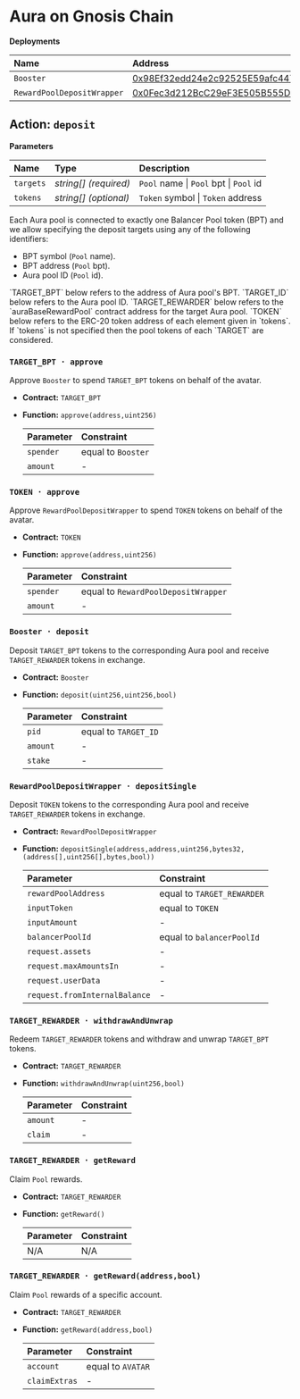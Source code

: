 
# Aura on Gnosis Chain

**Deployments**

| Name                       | Address                                                                                                                |
| :------------------------- | :--------------------------------------------------------------------------------------------------------------------- |
| `Booster`                  | [0x98Ef32edd24e2c92525E59afc4475C1242a30184](https://gnosisscan.io/address/0x98Ef32edd24e2c92525E59afc4475C1242a30184) |
| `RewardPoolDepositWrapper` | [0x0Fec3d212BcC29eF3E505B555D7a7343DF0B7F76](https://gnosisscan.io/address/0x0Fec3d212BcC29eF3E505B555D7a7343DF0B7F76) |

## Action: `deposit`

**Parameters**

| Name      | Type                  | Description                            |
| :-------- | :-------------------- | :------------------------------------- |
| `targets` | _string[] (required)_ | `Pool` name \| `Pool` bpt \| `Pool` id |
| `tokens`  | _string[] (optional)_ | `Token` symbol \| `Token` address      |

Each Aura pool is connected to exactly one Balancer Pool token (BPT) and we allow specifying the deposit targets using any of the following identifiers:

- BPT symbol (`Pool` name).
- BPT address (`Pool` bpt).
- Aura pool ID (`Pool` id).

<Callout type="info">
  `TARGET_BPT` below refers to the address of Aura pool's BPT.
</Callout>
<Callout type="info">`TARGET_ID` below refers to the Aura pool ID.</Callout>
<Callout type="info">
  `TARGET_REWARDER` below refers to the `auraBaseRewardPool` contract address
  for the target Aura pool.
</Callout>

<Callout type="info">
  `TOKEN` below refers to the ERC-20 token address of each element given in
  `tokens`. If `tokens` is not specified then the pool tokens of each `TARGET`
  are considered.
</Callout>

### `TARGET_BPT · approve`

Approve `Booster` to spend `TARGET_BPT` tokens on behalf of the avatar.

- **Contract:** `TARGET_BPT`
- **Function:** `approve(address,uint256)`

  | Parameter | Constraint         |
  | :-------- | :----------------- |
  | `spender` | equal to `Booster` |
  | `amount`  | -                  |

### `TOKEN · approve`

Approve `RewardPoolDepositWrapper` to spend `TOKEN` tokens on behalf of the avatar.

- **Contract:** `TOKEN`
- **Function:** `approve(address,uint256)`

  | Parameter | Constraint                          |
  | :-------- | :---------------------------------- |
  | `spender` | equal to `RewardPoolDepositWrapper` |
  | `amount`  | -                                   |

### `Booster · deposit`

Deposit `TARGET_BPT` tokens to the corresponding Aura pool and receive `TARGET_REWARDER` tokens in exchange.

- **Contract:** `Booster`
- **Function:** `deposit(uint256,uint256,bool)`

  | Parameter | Constraint           |
  | :-------- | :------------------- |
  | `pid`     | equal to `TARGET_ID` |
  | `amount`  | -                    |
  | `stake`   | -                    |

### `RewardPoolDepositWrapper · depositSingle`

Deposit `TOKEN` tokens to the corresponding Aura pool and receive `TARGET_REWARDER` tokens in exchange.

- **Contract:** `RewardPoolDepositWrapper`
- **Function:** `depositSingle(address,address,uint256,bytes32,(address[],uint256[],bytes,bool))`

  | Parameter                     | Constraint                 |
  | :---------------------------- | :------------------------- |
  | `rewardPoolAddress`           | equal to `TARGET_REWARDER` |
  | `inputToken`                  | equal to `TOKEN`           |
  | `inputAmount`                 | -                          |
  | `balancerPoolId`              | equal to `balancerPoolId`  |
  | `request.assets`              | -                          |
  | `request.maxAmountsIn`        | -                          |
  | `request.userData`            | -                          |
  | `request.fromInternalBalance` | -                          |

### `TARGET_REWARDER · withdrawAndUnwrap`

Redeem `TARGET_REWARDER` tokens and withdraw and unwrap `TARGET_BPT` tokens.

- **Contract:** `TARGET_REWARDER`
- **Function:** `withdrawAndUnwrap(uint256,bool)`

  | Parameter | Constraint |
  | :-------- | :--------- |
  | `amount`  | -          |
  | `claim`   | -          |

### `TARGET_REWARDER · getReward`

Claim `Pool` rewards.

- **Contract:** `TARGET_REWARDER`
- **Function:** `getReward()`

  | Parameter | Constraint |
  | :-------- | :--------- |
  | N/A       | N/A        |

### `TARGET_REWARDER · getReward(address,bool)`

Claim `Pool` rewards of a specific account.

- **Contract:** `TARGET_REWARDER`
- **Function:** `getReward(address,bool)`

  | Parameter     | Constraint        |
  | :------------ | :---------------- |
  | `account`     | equal to `AVATAR` |
  | `claimExtras` | -                 |
